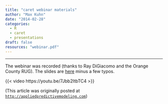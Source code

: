 ```yaml
---
title: "caret webinar materials"
author: "Max Kuhn"
date: "2014-02-28"
categories:
  - R
  - caret
  - presentations
draft: false
resources: "webinar.pdf"
--- 
```


<hr>

The webinar was recorded (thanks to Ray DiGiacomo and the Orange County RUG). The slides are [here](webinar.pdf) minus a few typos. 

{{< video https://youtu.be/7Jbb2ItbTC4 >}}

(This article was originally posted at [`http://appliedpredictivemodeling.com`](https://appliedpredictivemodeling.com/blog/2014/2/28/caret-webinar-materials))